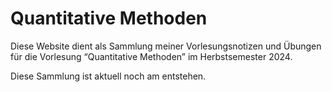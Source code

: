 # Quantitative Methoden {.unnumbered}

Diese Website dient als Sammlung meiner Vorlesungsnotizen und Übungen für die Vorlesung "Quantitative Methoden" im Herbstsemester 2024.

Diese Sammlung ist aktuell noch am entstehen.